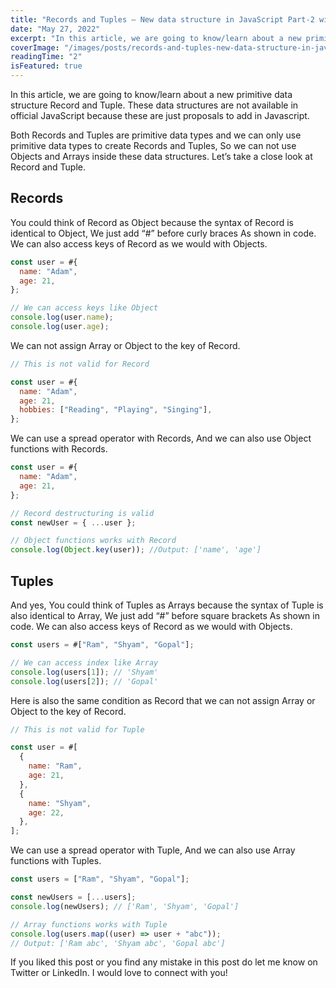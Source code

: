 ```yaml
---
title: "Records and Tuples – New data structure in JavaScript Part-2 with example"
date: "May 27, 2022"
excerpt: "In this article, we are going to know/learn about a new primitive data structure Record and Tuple."
coverImage: "/images/posts/records-and-tuples-new-data-structure-in-javascript.webp"
readingTime: "2"
isFeatured: true
---
```


In this article, we are going to know/learn about a new primitive data structure Record and Tuple. These data structures are not available in official JavaScript because these are just proposals to add in Javascript.

Both Records and Tuples are primitive data types and we can only use primitive data types to create Records and Tuples, So we can not use Objects and Arrays inside these data structures. Let’s take a close look at Record and Tuple.

## Records

You could think of Record as Object because the syntax of Record is identical to Object, We just add “#” before curly braces As shown in code. We can also access keys of Record as we would with Objects.

```javascript
const user = #{
  name: "Adam",
  age: 21,
};

// We can access keys like Object
console.log(user.name);
console.log(user.age);
```

We can not assign Array or Object to the key of Record.

```javascript
// This is not valid for Record

const user = #{
  name: "Adam",
  age: 21,
  hobbies: ["Reading", "Playing", "Singing"],
};
```

We can use a spread operator with Records, And we can also use Object functions with Records.

```javascript
const user = #{
  name: "Adam",
  age: 21,
};

// Record destructuring is valid
const newUser = { ...user };

// Object functions works with Record
console.log(Object.key(user)); //Output: ['name', 'age']
```

## Tuples

And yes, You could think of Tuples as Arrays because the syntax of Tuple is also identical to Array, We just add “#” before square brackets As shown in code. We can also access keys of Record as we would with Objects.

```javascript
const users = #["Ram", "Shyam", "Gopal"];

// We can access index like Array
console.log(users[1]); // 'Shyam'
console.log(users[2]); // 'Gopal'
```

Here is also the same condition as Record that we can not assign Array or Object to the key of Record.

```javascript
// This is not valid for Tuple

const user = #[
  {
    name: "Ram",
    age: 21,
  },
  {
    name: "Shyam",
    age: 22,
  },
];
```

We can use a spread operator with Tuple, And we can also use Array functions with Tuples.

```javascript
const users = ["Ram", "Shyam", "Gopal"];

const newUsers = [...users];
console.log(newUsers); // ['Ram', 'Shyam', 'Gopal']

// Array functions works with Tuple
console.log(users.map((user) => user + "abc"));
// Output: ['Ram abc', 'Shyam abc', 'Gopal abc']
```

If you liked this post or you find any mistake in this post do let me know
on Twitter or LinkedIn. I would love to connect with you!
